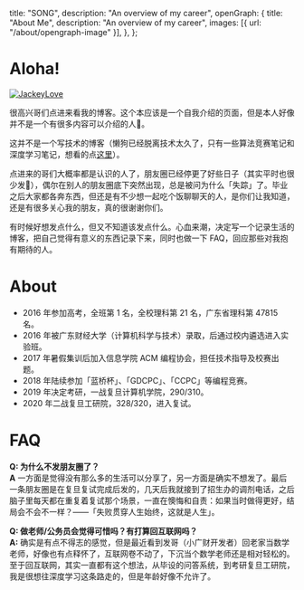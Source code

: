 
  title: "SONG",
  description: "An overview of my career",
  openGraph: {
    title: "About Me",
    description: "An overview of my career",
    images: [{ url: "/about/opengraph-image" }],
  },
};

# Aloha!

<a href="https://twitter.com/zhousongjie" target="_blank">
  <Image
    src="/images/avatar.png"
    alt="JackeyLove"
    className="rounded-full bg-gray-100 block mt-2 mb-5 mx-auto sm:float-right sm:ml-5 sm:mb-5 grayscale hover:grayscale-0"
    unoptimized
    width={160}
    height={160}
    priority
  />
</a>

很高兴哥们点进来看我的博客。这个本应该是一个自我介绍的页面，但是本人好像并不是一个有很多内容可以介绍的人🤡。

这并不是一个写技术的博客（懒狗已经脱离技术太久了，只有一些算法竞赛笔记和深度学习笔记，想看的点[这里](https://tech.jackey.love)）。

点进来的哥们大概率都是认识的人了，朋友圈已经停更了好些日子（其实平时也很少发🤡），偶尔在别人的朋友圈底下突然出现，总是被问为什么「失踪」了。毕业之后大家都各奔东西，但还是有不少想一起吃个饭聊聊天的人，是你们让我知道，还是有很多关心我的朋友，真的很谢谢你们。

有时候好想发点什么，但又不知道该发点什么。心血来潮，决定写一个记录生活的博客，把自己觉得有意义的东西记录下来，同时也做一下 FAQ，回应那些对我抱有期待的人。

# About

- 2016 年参加高考，全班第 1 名，全校理科第 21 名，广东省理科第 47815 名。
- 2016 年被广东财经大学（计算机科学与技术）录取，后通过校内遴选进入实验班。
- 2017 年暑假集训后加入信息学院 ACM 编程协会，担任技术指导及校赛出题。
- 2018 年陆续参加「蓝桥杯」、「GDCPC」、「CCPC」等编程竞赛。
- 2019 年决定考研，一战复旦计算机学院，290/310。
- 2020 年二战复旦工研院，328/320，进入复试。

# FAQ

**Q: 为什么不发朋友圈了？**  
**A** 一方面是觉得没有那么多的生活可以分享了，另一方面是确实不想发了。最后一条朋友圈是在复旦复试完成后发的，几天后我就接到了招生办的调剂电话，之后脑子里每天都在重复着复试那个场景，一直在懊悔和自责：如果当时做得更好，结局会不会不一样？——「失败贯穿人生始终，这就是人生」。

**Q: 做老师/公务员会觉得可惜吗？有打算回互联网吗？**  
**A:** 确实是有点不得志的感觉，但是最近看到发哥（小广财开发者）回老家当数学老师，好像也有点释怀了，互联网卷不动了，下沉当个数学老师还是相对轻松的。至于回互联网，其实一直都有这个想法，从毕设的问答系统，到考研复旦工研院，我是很想往深度学习这条路走的，但是年龄好像不允许了。